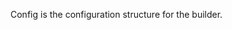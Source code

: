 <!-- Code generated from the comments of the Config struct in builder/virtualbox/vm/config.go; DO NOT EDIT MANUALLY -->

Config is the configuration structure for the builder.

<!-- End of code generated from the comments of the Config struct in builder/virtualbox/vm/config.go; -->
